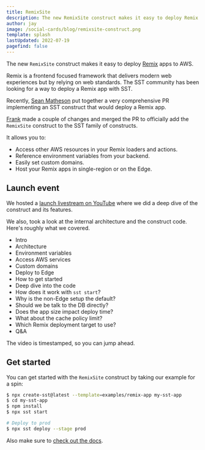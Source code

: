 ```yaml
---
title: RemixSite
description: The new RemixSite construct makes it easy to deploy Remix apps to AWS.
author: jay
image: /social-cards/blog/remixsite-construct.png
template: splash
lastUpdated: 2022-07-19
pagefind: false
---
```



The new `RemixSite` construct makes it easy to deploy [Remix](https://remix.run) apps to AWS.

Remix is a frontend focused framework that delivers modern web experiences but by relying on web standards. The SST community has been looking for a way to deploy a Remix app with SST.

Recently, [Sean Matheson](https://twitter.com/controlplusb) put together a very comprehensive PR implementing an SST construct that would deploy a Remix app.

[Frank](https://twitter.com/fanjiewang) made a couple of changes and merged the PR to officially add the `RemixSite` construct to the SST family of constructs.

It allows you to:

- Access other AWS resources in your Remix loaders and actions.
- Reference environment variables from your backend.
- Easily set custom domains.
- Host your Remix apps in single-region or on the Edge.

## Launch event

We hosted a [launch livestream on YouTube](https://www.youtube.com/watch?v=ZBbRZTTCwvU) where we did a deep dive of the construct and its features.

<YouTube id="ZBbRZTTCwvU" posterQuality="high" />

We also, took a look at the internal architecture and the construct code. Here's roughly what we covered.

- Intro
- Architecture
- Environment variables
- Access AWS services
- Custom domains
- Deploy to Edge
- How to get started
- Deep dive into the code
- How does it work with `sst start`?
- Why is the non-Edge setup the default?
- Should we be talk to the DB directly?
- Does the app size impact deploy time?
- What about the cache policy limit?
- Which Remix deployment target to use?
- Q&A

The video is timestamped, so you can jump ahead.

## Get started

You can get started with the `RemixSite` construct by taking our example for a spin:

``` bash
$ npx create-sst@latest --template=examples/remix-app my-sst-app
$ cd my-sst-app
$ npm install
$ npx sst start

# Deploy to prod
$ npx sst deploy --stage prod
```

Also make sure to [check out the docs](/docs/).
